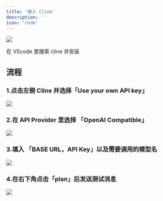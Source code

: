 ```yaml
---
title: '接入 Cline'
description: ''
icon: 'code'
---
```


<img src="/images/cline/cline-icon.jpg" />

在 VScode 里搜索 cline 并安装

## 流程

### 1.点击左侧 Cline 并选择「Use your own API key」

<img src="/images/cline/step-1.jpg" />

### 2.在 API Provider 里选择 「OpenAI Compatible」

<img src="/images/cline/step-2.jpg" />

### 3.填入 「BASE URL，API Key」以及需要调用的模型名

<img src="/images/cline/step-3.jpg" />

### 4.在右下角点击「plan」后发送测试消息

<img src="/images/cline/step-4.jpg" />
